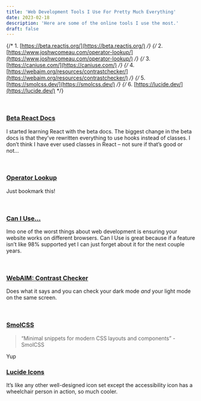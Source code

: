 ```yaml
---
title: 'Web Development Tools I Use For Pretty Much Everything'
date: 2023-02-18
description: 'Here are some of the online tools I use the most.'
draft: false
---
```


{/* 1. [https://beta.reactjs.org/](https://beta.reactjs.org/) */}
{/* 2. [https://www.joshwcomeau.com/operator-lookup/](https://www.joshwcomeau.com/operator-lookup/) */}
{/* 3. [https://caniuse.com/](https://caniuse.com/) */}
{/* 4. [https://webaim.org/resources/contrastchecker/](https://webaim.org/resources/contrastchecker/) */}
{/* 5. [https://smolcss.dev/](https://smolcss.dev/) */}
{/* 6. [https://lucide.dev/](https://lucide.dev/) */}

<br />

### [Beta React Docs](https://beta.reactjs.org/)

I started learning React with the beta docs. The biggest change in the
beta docs is that they’ve rewritten everything to use hooks instead of
classes. I don’t think I have ever used classes in React – not sure if
that’s good or not…

<br />

### [Operator Lookup](https://www.joshwcomeau.com/operator-lookup/)

Just bookmark this!

<br />

### [Can I Use…](https://caniuse.com/)

Imo one of the worst things about web development is ensuring your
website works on different browsers. Can I Use is great because if a
feature isn’t like 98% supported yet I can just forget about it for
the next couple years.

<br />

### [WebAIM: Contrast Checker](https://webaim.org/resources/contrastchecker/)

Does what it says and you can check your dark mode _and_ your light
mode on the same screen.

<br />

### [SmolCSS](https://smolcss.dev/)

> “Minimal snippets for modern CSS layouts and components” - SmolCSS

Yup

### [Lucide Icons](https://lucide.dev/)

It’s like any other well-designed icon set except the accessibility
icon has a wheelchair person in action, so much cooler.

<br />
